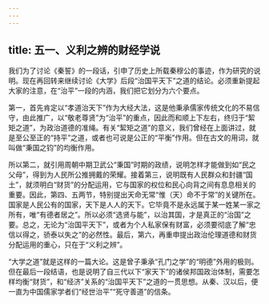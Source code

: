 ```yaml
---
---
---
```

title: 五一、义利之辨的财经学说
---




我们为了讨论《秦誓》的一段话，引申了历史上所载秦穆公的事迹，作为研究的说明。现在再回转来继续讨论《大学》后段“治国平天下”之道的结论。必须重新提起大家的注意，在“治平”一段的内涵，我们把它划分为六个要点。

第一，首先肯定以“孝道治天下”作为大经大法，这是他秉承儒家传统文化的不易信守，由此推广，以“敬老尊贤”为“治平”的重点，因此而和顺上下左右，终归于“絜矩之道”，为政治道德的准绳。有关“絜矩之道”的意义，我们曾经在上面讲过，就是至公至正的“持平”之道，或者也可说是公正的“平衡”作用。但在古文的用词，就叫做“秉国之钧”的均衡作用。

所以第二，就引用周朝中期卫武公“秉国”时期的政绩，说明怎样才能做到如“民之父母”，得到为人民所公推拥戴的荣耀。接着第三，说明既有人民群众和封疆“国土”，就须明白“财货”的分配运用，它与国家的权位和民心向背之间有息息相关的重要。因此，第四、五两节，特别提出天命无常“惟（天）命不于常”的关键所在。国家是人民公有的国家，天下是人人的天下。它毕竟不是永远属于某一姓某一家之所有，唯“有德者居之”。所以必须“选贤与能”，以治其国，才是真正的“治国”之要。总之，无论为“治国平天下”，或者为个人私家保有财富，必须要彻底了解“忠信以得之，骄泰以失之”的必然性。最后，第六，再重申提出政治伦理道德和财货分配运用的重心，只在于“义利之辨”。

“大学之道”就是这样的一篇大论。这是曾子秉承“孔门之学”的“明德”外用的极则。但在最后一段结语，也是说明了自三代以下“家天下”的诸侯邦国政治体制，需要怎样均衡“财货”，和“经济”关系的“治国平天下”之道的一贯思想。从秦、汉以后，便一直为中国儒家学者们“经世治平”“死守善道”的信条。